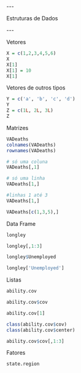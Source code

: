 \-\--

Estruturas de Dados

\-\--

Vetores

```r
X = c(1,2,3,4,5,6) 
X
X[1]
X[1] = 10
X[1]
```

Vetores de outros tipos

```r
Y = c('a', 'b', 'c', 'd')
Y
Z = c(1L, 2L, 3L)
Z
```

Matrizes

```r
VADeaths
colnames(VADeaths)
rownames(VADeaths)
```

```r
# só uma coluna
VADeaths[,1]

# só uma linha
VADeaths[1,]

#linhas 1 até 3
VADeaths[1,]

VADeaths[c(1,3,5),]
```

Data Frame

```r
longley

longley[,1:3]

longley$Unemployed

longley['Unemployed']
```

Listas

```r
ability.cov

ability.cov$cov

ability.cov[1]

class(ability.cov$cov)
class(ability.cov$center)

ability.cov$cov[,1:3]
```

Fatores
```r
state.region

```

